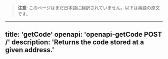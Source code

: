 <!-- AUTO-GENERATED-CONTENT:START (ENGLISH-COPY) -->
> **注意**: このページはまだ日本語に翻訳されていません。以下は英語の原文です。

---
title: 'getCode'
openapi: 'openapi-getCode POST /'
description: 'Returns the code stored at a given address.'
---